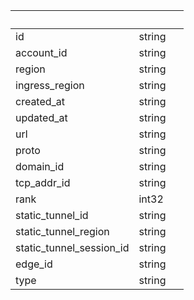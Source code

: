 | &nbsp; | &nbsp; | &nbsp; |
|---|---|---|
| id | string |  |
| account_id | string |  |
| region | string |  |
| ingress_region | string |  |
| created_at | string |  |
| updated_at | string |  |
| url | string |  |
| proto | string |  |
| domain_id | string |  |
| tcp_addr_id | string |  |
| rank | int32 |  |
| static_tunnel_id | string |  |
| static_tunnel_region | string |  |
| static_tunnel_session_id | string |  |
| edge_id | string |  |
| type | string |  |